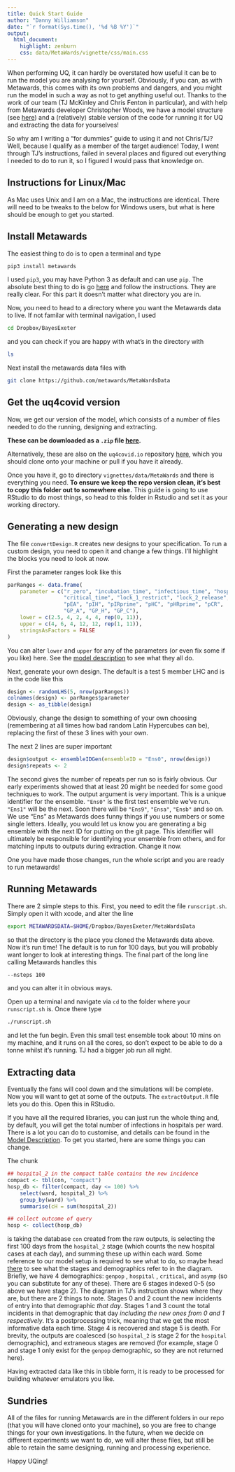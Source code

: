 ```yaml
---  
title: Quick Start Guide
author: "Danny Williamson"
date: "`r format(Sys.time(), '%d %B %Y')`"
output: 
  html_document:
    highlight: zenburn
    css: data/MetaWards/vignette/css/main.css
---
```


When performing UQ, it can hardly be overstated how useful it can be to run the model you are analysing for yourself. Obviously, if you can, as with Metawards, this comes with its own problems and dangers, and you might run the model in such a way as not to get anything useful out. Thanks to the work of our team (TJ McKinley and Chris Fenton in particular), and with help from Metawards developer Christopher Woods, we have a model structure (see [here](data/MetaWards/vignette/ModelDescription.html)) and a (relatively) stable version of the code for running it for UQ and extracting the data for yourselves! 

So why am I writing a "for dummies" guide to using it and not Chris/TJ? Well, because I qualify as a member of the target audience! Today, I went through TJ's instructions, failed in several places and figured out everything I needed to do to run it, so I figured I would pass that knowledge on.

## Instructions for Linux/Mac

As Mac uses Unix and I am on a Mac, the instructions are identical. There will need to be tweaks to the below for Windows users, but what is here should be enough to get you started.

## Install Metawards

The easiest thing to do is to open a terminal and type
```bash
pip3 install metawards
```

I used `pip3`, you may have Python 3 as default and can use `pip`. The absolute best thing to do is go [here](https://metawards.org/install.html) and follow the instructions. They are really clear. For this part it doesn't matter what directory you are in.

Now, you need to head to a directory where you want the Metawards data to live. If not familar with terminal navigation, I used
```bash
cd Dropbox/BayesExeter
```

and you can check if you are happy with what's in the directory with
```bash
ls
```

Next install the metawards data files with 
```bash
git clone https://github.com/metawards/MetaWardsData
```

## Get the uq4covid version

Now, we get our version of the model, which consists of a number of files needed to do the running, designing and extracting.

**These can be downloaded as a `.zip` file [here](data/MetaWards/metawards.zip).**

Alternatively, these are also on the `uq4covid.io` repository [here](https://github.com/UQ4covid/uq4covid.github.io), which you should clone onto your machine or pull if you have it already.

Once you have it, go to directory `vignettes/data/MetaWards` and there is everything you need. **To ensure we keep the repo version clean, it's best to copy this folder out to somewhere else.** This guide is going to use RStudio to do most things, so head to this folder in Rstudio and set it as your working directory.

## Generating a new design

The file `convertDesign.R` creates new designs to your specification. To run a custom design, you need to open it and change a few things. I'll highlight the blocks you need to look at now.

First the parameter ranges look like this
```r
parRanges <- data.frame(
    parameter = c("r_zero", "incubation_time", "infectious_time", "hospital_time",
                  "critical_time", "lock_1_restrict", "lock_2_release",
                  "pEA", "pIH", "pIRprime", "pHC", "pHRprime", "pCR", 
                  "GP_A", "GP_H", "GP_C"),
    lower = c(2.5, 4, 2, 4, 4, rep(0, 11)),
    upper = c(4, 6, 4, 12, 12, rep(1, 11)),
    stringsAsFactors = FALSE
)
```

You can alter `lower` and `upper` for any of the parameters (or even fix some if you like) here. See the [model description](data/MetaWards/vignette/ModelDescription.html) to see what they all do.

Next, generate your own design. The default is a test 5 member LHC and is in the code like this
```r
design <- randomLHS(5, nrow(parRanges))
colnames(design) <- parRanges$parameter
design <- as_tibble(design)
```

Obviously, change the design to something of your own choosing (remembering at all times how bad random Latin Hypercubes can be), replacing the first of these 3 lines with your own.

The next 2 lines are super important
```r
design$output <- ensembleIDGen(ensembleID = "Ens0", nrow(design))
design$repeats <- 2
```

The second gives the number of repeats per run so is fairly obvious. Our early experiments showed that at least 20 might be needed for some good techniques to work. The output argument is very important. This is a unique identifier for the ensemble. `"Ens0"` is the first test ensemble we've run. `"Ens1"` will be the next. Soon there will be `"Ens9"`, `"Ensa"`, `"Ensb"` and so on. We use "Ens" as Metawards does funny things if you use numbers or some single letters. Ideally, you would let us know you are generating a big ensemble with the next ID for putting on the git page. This identifier will ultimately be responsible for identifying your ensemble from others, and for matching inputs to outputs during extraction. Change it now.

One you have made those changes, run the whole script and you are ready to run metawards!

## Running Metawards

There are 2 simple steps to this. First, you need to edit the file `runscript.sh`. Simply open it with xcode, and alter the line
```bash
export METAWARDSDATA=$HOME/Dropbox/BayesExeter/MetaWardsData
```
so that the directory is the place you cloned the Metawards data above. Now it's run time! The default is to run for 100 days, but you will probably want longer to look at interesting things. The final part of the long line calling Metawards handles this
```bash
--nsteps 100
```

and you can alter it in obvious ways.

Open up a terminal and navigate via `cd` to the folder where your `runscript.sh` is. Once there type
```bash
./runscript.sh
```

and let the fun begin. Even this small test ensemble took about 10 mins on my machine, and it runs on all the cores, so don't expect to be able to do a tonne whilst it's running. TJ had a bigger job run all night.

## Extracting data

Eventually the fans will cool down and the simulations will be complete. Now you will want to get at some of the outputs. The `extractOutput.R` file lets you do this. Open this in RStudio.

If you have all the required libraries, you can just run the whole thing and, by default, you will get the total number of infections in hospitals per ward. There is a lot you can do to customise, and details can be found in the [Model Description](data/MetaWards/vignette/ModelDescription.html). To get you started, here are some things you can change. 

The chunk
```r
## hospital_2 in the compact table contains the new incidence
compact <- tbl(con, "compact")
hosp_db <- filter(compact, day <= 100) %>%
    select(ward, hospital_2) %>%
    group_by(ward) %>%
    summarise(cH = sum(hospital_2))

## collect outcome of query
hosp <- collect(hosp_db)
```

is taking the database `con` created from the raw outputs, is selecting the first 100 days from the `hospital_2` stage (which counts the new hospital cases at each day), and summing these up within each ward. Some reference to our model setup is required to see what to do, so maybe head [there](data/MetaWards/vignettes/ModelDescription.html) to see what the stages and demographics refer to in the diagram. Briefly, we have 4 demographics: `genpop` , `hospital` , `critical`, and `asymp` (so you can substitute for any of these). There are 6 stages indexed 0-5 (so above we have stage 2). The diagram in TJ's instruction shows where they are, but there are 2 things to note. Stages 0 and 2 count the new incidents of entry into that demographic *that day*. Stages 1 and 3 count the total incidents in that demographic that day *including the new ones from 0 and 1 respectively*. It's a postprocessing trick, meaning that we get the most informative data each time. Stage 4 is recovered and stage 5 is death. For brevity, the outputs are coalesced (so `hospital_2` is stage 2 for the `hospital` demographic), and extraneous stages are removed (for example, stage 0 and stage 1 only exist for the `genpop` demographic, so they are not returned here).

Having extracted data like this in tibble form, it is ready to be processed for building whatever emulators you like.

## Sundries

All of the files for running Metawards are in the different folders in our repo (that you will have cloned onto your machine), so you are free to change things for your own investigations. In the future, when we decide on different experiments we want to do, we will alter these files, but still be able to retain the same designing, running and processing experience.

Happy UQing!
